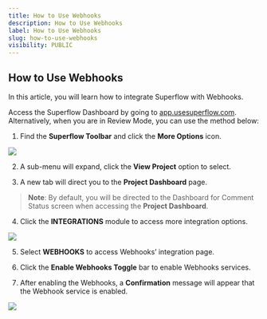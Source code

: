 ```yaml
---
title: How to Use Webhooks
description: How to Use Webhooks
label: How to Use Webhooks
slug: how-to-use-webhooks
visibility: PUBLIC
---
```

## How to Use Webhooks

In this article, you will learn how to integrate Superflow with Webhooks.

Access the Superflow Dashboard by going to [app.usesuperflow.com](app.usesuperflow.com). Alternatively, when you are in Review Mode, you can use the method below:

1. Find the **Superflow Toolbar** and click the **More Options** icon.

 
![](https://cdn.hashnode.com/res/hashnode/image/upload/v1733131835055/7wB0vNvxr.png?auto=format)
 

2. A sub-menu will expand, click the **View Project** option to select.

3. A new tab will direct you to the **Project Dashboard** page.

> **Note**: By default, you will be directed to the Dashboard for Comment Status screen when accessing the **Project Dashboard**.

4. Click the **INTEGRATIONS** module to access more integration options.

 
![](https://cdn.hashnode.com/res/hashnode/image/upload/v1733137141492/bTfuV3K7f.png?auto=format)
 

5. Select **WEBHOOKS** to access Webhooks’ integration page.

6. Click the **Enable Webhooks Toggle** bar to enable Webhooks services.

7. After enabling the Webhooks, a **Confirmation** message will appear that the Webhook service is enabled.

 
![](https://cdn.hashnode.com/res/hashnode/image/upload/v1733137158697/aB0kWn2Jl.png?auto=format)
 



